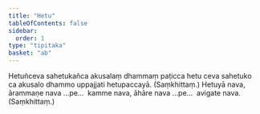 ```yaml
---
title: "Hetu"
tableOfContents: false
sidebar:
  order: 1
type: "tipitaka"
basket: "ab"
---
```



<DynamicBreadcrumb />

<Division number="55">

<Paragraph number="1378">
Hetuñceva sahetukañca akusalaṃ dhammaṃ paṭicca hetu ceva sahetuko ca akusalo dhammo uppajjati hetupaccayā. (Saṃkhittaṃ.)
</Paragraph>

</Division>
<Division number="56">

<Paragraph number="1379">
Hetuyā nava, ārammaṇe nava …pe…  kamme nava, āhāre nava …pe…  avigate nava. (Saṃkhittaṃ.)
</Paragraph>
</Division>